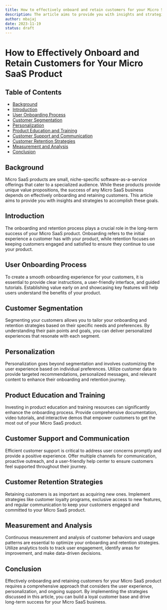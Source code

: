 ```yaml
---
title: How to effectively onboard and retain customers for your Micro SaaS product
description: The article aims to provide you with insights and strategies to retain customers.
author: mbajaj
date: 2023-11-19
status: draft
---
```


# How to Effectively Onboard and Retain Customers for Your Micro SaaS Product

## Table of Contents

- [Background](#background)
- [Introduction](#introduction)
- [User Onboarding Process](#user-onboarding-process)
- [Customer Segmentation](#customer-segmentation)
- [Personalization](#personalization)
- [Product Education and Training](#product-education-and-training)
- [Customer Support and Communication](#customer-support-and-communication)
- [Customer Retention Strategies](#customer-retention-strategies)
- [Measurement and Analysis](#measurement-and-analysis)
- [Conclusion](#conclusion)

## <a name="background">Background</a>

Micro SaaS products are small, niche-specific software-as-a-service offerings that cater to a specialized audience. While these products provide unique value propositions, the success of any Micro SaaS business depends on effectively onboarding and retaining customers. This article aims to provide you with insights and strategies to accomplish these goals.

## <a name="introduction">Introduction</a>

The onboarding and retention process plays a crucial role in the long-term success of your Micro SaaS product. Onboarding refers to the initial experience a customer has with your product, while retention focuses on keeping customers engaged and satisfied to ensure they continue to use your product.

## <a name="user-onboarding-process">User Onboarding Process</a>

To create a smooth onboarding experience for your customers, it is essential to provide clear instructions, a user-friendly interface, and guided tutorials. Establishing value early on and showcasing key features will help users understand the benefits of your product.

## <a name="customer-segmentation">Customer Segmentation</a>

Segmenting your customers allows you to tailor your onboarding and retention strategies based on their specific needs and preferences. By understanding their pain points and goals, you can deliver personalized experiences that resonate with each segment.

## <a name="personalization">Personalization</a>

Personalization goes beyond segmentation and involves customizing the user experience based on individual preferences. Utilize customer data to provide targeted recommendations, personalized messages, and relevant content to enhance their onboarding and retention journey.

## <a name="product-education-and-training">Product Education and Training</a>

Investing in product education and training resources can significantly enhance the onboarding process. Provide comprehensive documentation, video tutorials, and interactive demos that empower customers to get the most out of your Micro SaaS product.

## <a name="customer-support-and-communication">Customer Support and Communication</a>

Efficient customer support is critical to address user concerns promptly and provide a positive experience. Offer multiple channels for communication, proactive outreach, and a user-friendly help center to ensure customers feel supported throughout their journey.

## <a name="customer-retention-strategies">Customer Retention Strategies</a>

Retaining customers is as important as acquiring new ones. Implement strategies like customer loyalty programs, exclusive access to new features, and regular communication to keep your customers engaged and committed to your Micro SaaS product.

## <a name="measurement-and-analysis">Measurement and Analysis</a>

Continuous measurement and analysis of customer behaviors and usage patterns are essential to optimize your onboarding and retention strategies. Utilize analytics tools to track user engagement, identify areas for improvement, and make data-driven decisions.

## <a name="conclusion">Conclusion</a>

Effectively onboarding and retaining customers for your Micro SaaS product requires a comprehensive approach that considers the user experience, personalization, and ongoing support. By implementing the strategies discussed in this article, you can build a loyal customer base and drive long-term success for your Micro SaaS business.
